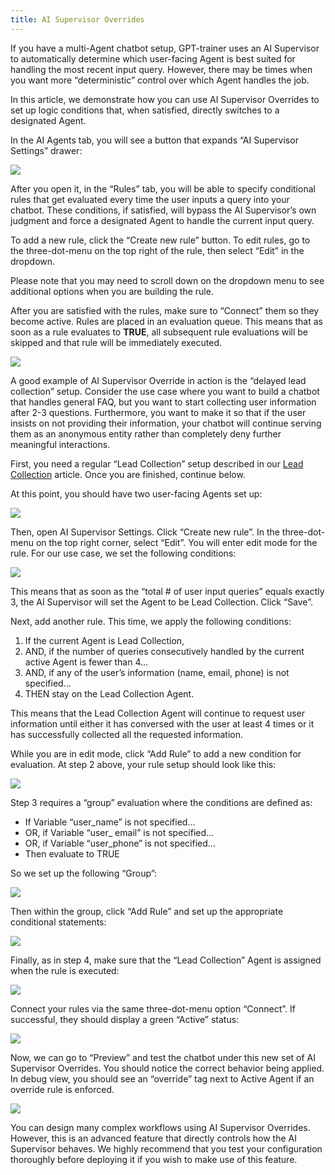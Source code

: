 ```yaml
---
title: AI Supervisor Overrides
---
```


If you have a multi-Agent chatbot setup, GPT-trainer uses an AI Supervisor to automatically 
determine which user-facing Agent is best suited for handling the most recent input query. 
However, there may be times when you want more “deterministic” control over which Agent handles 
the job.

In this article, we demonstrate how you can use AI Supervisor Overrides to set up logic conditions 
that, when satisfied, directly switches to a designated Agent.

In the AI Agents tab, you will see a button that expands “AI Supervisor Settings” drawer:

<Frame>
  <img src="/images/supervisor-overrides-1.png" />
</Frame>

After you open it, in the “Rules” tab, you will be able to specify conditional rules that get 
evaluated every time the user inputs a query into your chatbot. These conditions, if satisfied, 
will bypass the AI Supervisor’s own judgment and force a designated Agent to handle the current 
input query.

To add a new rule, click the “Create new rule” button. To edit rules, go to the three-dot-menu 
on the top right of the rule, then select “Edit” in the dropdown.

<Note>
  Please note that you may need to scroll down on the dropdown menu to see additional options when 
  you are building the rule.
</Note>

After you are satisfied with the rules, make sure to “Connect” them so they become active. Rules 
are placed in an evaluation queue. This means that as soon as a rule evaluates to **TRUE**, all 
subsequent rule evaluations will be skipped and that rule will be immediately executed.

<Frame>
  <img src="/images/supervisor-overrides-2.png" />
</Frame>

A good example of AI Supervisor Override in action is the “delayed lead collection” setup. Consider 
the use case where you want to build a chatbot that handles general FAQ, but you want to start collecting 
user information after 2-3 questions. Furthermore, you want to make it so that if the user insists on 
not providing their information, your chatbot will continue serving them as an anonymous entity rather 
than completely deny further meaningful interactions.

First, you need a regular “Lead Collection” setup described in our [Lead Collection](/lead-collection) article. Once you 
are finished, continue below.

At this point, you should have two user-facing Agents set up:

<Frame>
  <img src="/images/supervisor-overrides-3.png" />
</Frame>

Then, open AI Supervisor Settings. Click “Create new rule”. In the three-dot-menu on the top right corner, 
select “Edit”. You will enter edit mode for the rule. For our use case, we set the following conditions:

<Frame>
  <img src="/images/supervisor-overrides-5.png" />
</Frame>

This means that as soon as the “total # of user input queries” equals exactly 3, the AI Supervisor will set 
the Agent to be Lead Collection. Click “Save”.

Next, add another rule. This time, we apply the following conditions:

  1. If the current Agent is Lead Collection,
  2. AND, if the number of queries consecutively handled by the current active Agent is fewer than 4...
  3. AND, if any of the user’s information (name, email, phone) is not specified...
  4. THEN stay on the Lead Collection Agent.

This means that the Lead Collection Agent will continue to request user information until either it has conversed 
with the user at least 4 times or it has successfully collected all the requested information.

While you are in edit mode, click “Add Rule” to add a new condition for evaluation. At step 2 above, your rule 
setup should look like this:

<Frame>
  <img src="/images/supervisor-overrides-6.png" />
</Frame>

Step 3 requires a “group” evaluation where the conditions are defined as:

  -	If Variable “user_name” is not specified...
  -	OR, if Variable “user_ email” is not specified...
  -	OR, if Variable “user_phone” is not specified...
  -	Then evaluate to TRUE

So we set up the following “Group”:

<Frame>
  <img src="/images/supervisor-overrides-7.png" />
</Frame>

Then within the group, click “Add Rule” and set up the appropriate conditional statements:

<Frame>
  <img src="/images/supervisor-overrides-8.png" />
</Frame>

Finally, as in step 4, make sure that the “Lead Collection” Agent is assigned when the rule is executed:

<Frame>
  <img src="/images/supervisor-overrides-9.png" />
</Frame>

Connect your rules via the same three-dot-menu option “Connect”. If successful, they should display a green 
“Active” status:

<Frame>
  <img src="/images/supervisor-overrides-10.png" />
</Frame>

Now, we can go to “Preview” and test the chatbot under this new set of AI Supervisor Overrides. You should notice 
the correct behavior being applied. In debug view, you should see an “override” tag next to Active Agent if an override 
rule is enforced. 

<Frame>
  <img src="/images/supervisor-overrides-11.png" />
</Frame>

You can design many complex workflows using AI Supervisor Overrides. However, this is an advanced feature that directly 
controls how the AI Supervisor behaves. We highly recommend that you test your configuration thoroughly before deploying 
it if you wish to make use of this feature.
